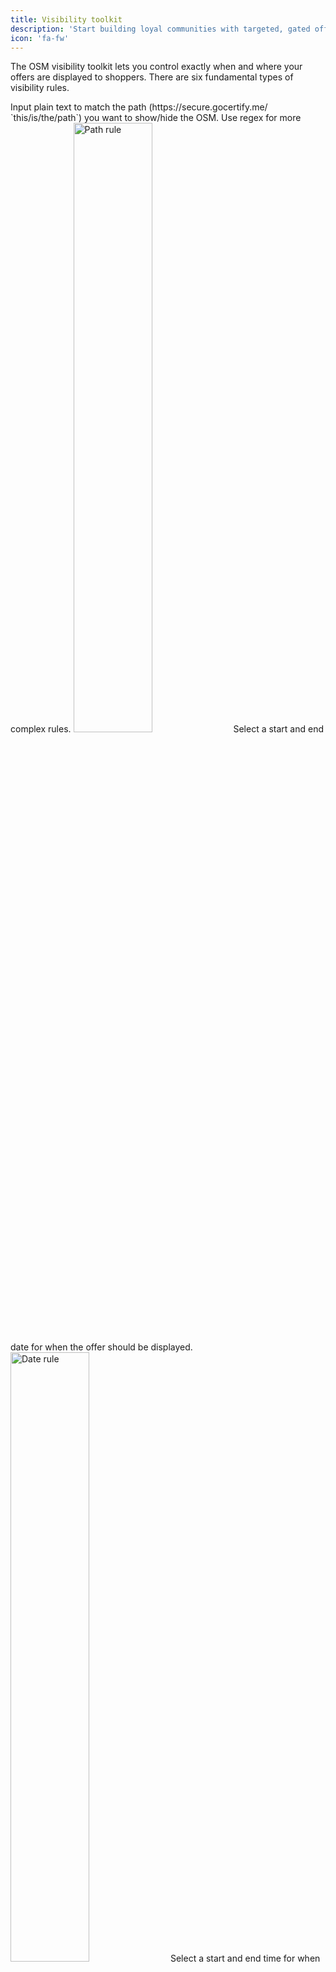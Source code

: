 ```yaml
---
title: Visibility toolkit
description: 'Start building loyal communities with targeted, gated offers.'
icon: 'fa-fw'
---
```


The OSM visibility toolkit lets you control exactly when and where your offers are displayed to shoppers. There are six fundamental types of visibility rules. 


<AccordionGroup>
  <Accordion title="Path" icon="link">
    Input plain text to match the path (https://secure.gocertify.me/ `this/is/the/path`) you want to show/hide the OSM. Use regex for more complex rules.
      <Frame>
      <img src="/images/visibility-rule-path.png" alt="Path rule" width="50%" style={{ borderRadius: '0.5rem' }} />
      </Frame>
  </Accordion>
  <Accordion title="Date" icon="calendar-days">
  Select a start and end date for when the offer should be displayed.
      <Frame>
      <img src="/images/visibility-rule-date.png" alt="Date rule" width="50%" style={{ borderRadius: '0.5rem' }} />
      </Frame>
  </Accordion>
  <Accordion title="Time" icon="clock">
  Select a start and end time for when the offer should be displayed. This will be recurring on every day of the week.
    <Frame>
    <img src="/images/visibility-rule-time.png" alt="Path rule" width="50%" style={{ borderRadius: '0.5rem' }} />
    </Frame>
  </Accordion>
  <Accordion title="Price" icon="money-check-dollar">
  Select a minimum/maximum/exact price for when the offer should be displayed.
    <Frame>
    <img src="/images/visibility-rule-price.png" alt="Path rule" width="50%" style={{ borderRadius: '0.5rem' }} />
    </Frame>
  </Accordion>
  <Accordion title="Dwell Time" icon="unlock-keyhole">
  Display the offer based on how long the shopper has spent on the page.
    <Frame>   
    <img src="/images/visibility-rule-dwell-time.png" alt="Path rule" width="50%" style={{ borderRadius: '0.5rem' }} />
    </Frame>
  </Accordion>
  <Accordion title="Script" icon="code">
   Display this placement based on data from your DataLayer or any other source that can be accessed via JavaScript.
    <Frame>   
    <img src="/images/osm/osmScriptVisibilityRule.png" alt="Path rule" width="50%" style={{ borderRadius: '0.5rem' }} />
    </Frame>
  </Accordion>
</AccordionGroup>


## Popular Visibility Rule Use Cases
You can add multiple rules to a placement to combine these rules to match your campaign objectives. All rules need to be met for the offer to be displayed.

<img src="/images/visibility-rule.png" alt="Setting visibility rules" style={{ borderRadius: '0.5rem' }} />


<AccordionGroup>
  <Accordion title="Only show on staging" icon="hammer">
    Set a path rule for `path` `contains` `?my_oms_test=true`. Manually add this query to the end of the URL in staging
  </Accordion>
  <Accordion title="Only show on certain products" icon="rectangle-list">
  Create a path rule for `path` `contains` `category/product`. Placement will only show when for items within that category.
  </Accordion>
  <Accordion title="Don't show on sale items" icon="clipboard-list">
  Create a path rule for `path` `does not contain` `sale` or `discount`.
  
  Alternatively leverage the CSS selector to anchor inline placements to an element that only shows on non-sale products.
  </Accordion>
</AccordionGroup>